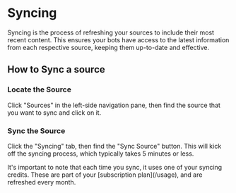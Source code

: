 
# Syncing

Syncing is the process of refreshing your sources to include their most recent content. This ensures your bots have access to the latest information from each respective source, keeping them up-to-date and effective.

## How to Sync a source

<Steps>

### Locate the Source

Click "Sources" in the left-side navigation pane, then find the source that you want to sync and click on it.

### Sync the Source

Click the "Syncing" tab, then find the "Sync Source" button. This will kick off the syncing process, which typically takes 5 minutes or less.

</Steps>

<Callout>
  It's important to note that each time you sync, it uses one of your syncing
  credits. These are part of your [subscription plan](/usage), and are refreshed
  every month.
</Callout>
